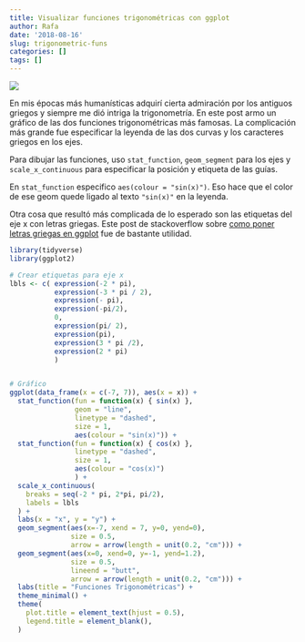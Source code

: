 ```yaml
---
title: Visualizar funciones trigonométricas con ggplot
author: Rafa
date: '2018-08-16'
slug: trigonometric-funs
categories: []
tags: []
---
```

![](/post/2018-08-16-trigonometric-funs_files/Raffaello_Sanzio_Raphael_RAS020.jpg)

En mis épocas más humanísticas adquirí cierta admiración por los antiguos griegos y siempre me dió intriga la trigonometría. En este post armo un gráfico de las dos funciones trigonométricas más famosas. La complicación más grande fue especificar la leyenda de las dos curvas y los caracteres griegos en los ejes.

Para dibujar las funciones, uso `stat_function`, `geom_segment` para los ejes y `scale_x_continuous` para especificar la posición y etiqueta de las guías.

En `stat_function` especifico `aes(colour = "sin(x)")`. Eso hace que el color de ese geom quede ligado al texto `"sin(x)"` en la leyenda.

Otra cosa que resultó más complicada de lo esperado son las etiquetas del eje x con letras griegas. Este post de stackoverflow sobre [como poner letras griegas en ggplot](https://stackoverflow.com/questions/5293715/how-to-use-greek-symbols-in-ggplot2) fue de bastante utilidad.


```r
library(tidyverse)
library(ggplot2)

# Crear etiquetas para eje x
lbls <- c( expression(-2 * pi),
           expression(-3 * pi / 2),
           expression(- pi),
           expression(-pi/2),
           0,
           expression(pi/ 2),
           expression(pi),
           expression(3 * pi /2),
           expression(2 * pi)
           )


# Gráfico
ggplot(data_frame(x = c(-7, 7)), aes(x = x)) +
  stat_function(fun = function(x) { sin(x) }, 
                geom = "line", 
                linetype = "dashed", 
                size = 1,
                aes(colour = "sin(x)")) +
  stat_function(fun = function(x) { cos(x) },
                linetype = "dashed",
                size = 1,
                aes(colour = "cos(x)")
                ) +
  scale_x_continuous(
    breaks = seq(-2 * pi, 2*pi, pi/2),
    labels = lbls
  ) + 
  labs(x = "x", y = "y") + 
  geom_segment(aes(x=-7, xend = 7, y=0, yend=0), 
               size = 0.5,
               arrow = arrow(length = unit(0.2, "cm"))) + 
  geom_segment(aes(x=0, xend=0, y=-1, yend=1.2),
               size = 0.5,
               lineend = "butt",
               arrow = arrow(length = unit(0.2, "cm"))) + 
  labs(title = "Funciones Trigonométricas") + 
  theme_minimal() + 
  theme(
    plot.title = element_text(hjust = 0.5),
    legend.title = element_blank(),
  ) 
```
 
 
